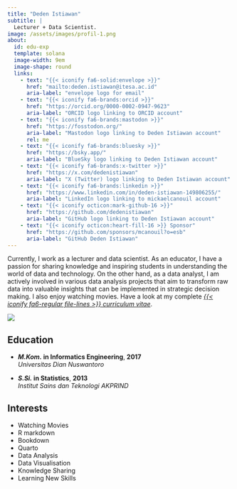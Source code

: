 ```yaml
---
title: "Deden Istiawan"
subtitle: |
  Lecturer + Data Scientist.
image: /assets/images/profil-1.png
about:
  id: edu-exp
  template: solana
  image-width: 9em
  image-shape: round
  links:
    - text: "{{< iconify fa6-solid:envelope >}}"
      href: "mailto:deden.istiawan@itesa.ac.id"
      aria-label: "envelope logo for email"
    - text: "{{< iconify fa6-brands:orcid >}}"
      href: "https://orcid.org/0000-0002-0947-9623"
      aria-label: "ORCID logo linking to ORCID account"
    - text: "{{< iconify fa6-brands:mastodon >}}"
      href: "https://fosstodon.org/"
      aria-label: "Mastodon logo linking to Deden Istiawan account"
      rel: me
    - text: "{{< iconify fa6-brands:bluesky >}}"
      href: "https://bsky.app/"
      aria-label: "BlueSky logo linking to Deden Istiawan account"
    - text: "{{< iconify fa6-brands:x-twitter >}}"
      href: "https://x.com/dedenistiawan"
      aria-label: "X (Twitter) logo linking to Deden Istiawan account"
    - text: "{{< iconify fa6-brands:linkedin >}}"
      href: "https://www.linkedin.com/in/deden-istiawan-149806255/"
      aria-label: "LinkedIn logo linking to mickaelcanouil account"
    - text: "{{< iconify octicon:mark-github-16 >}}"
      href: "https://github.com/dedenistiawan"
      aria-label: "GitHub logo linking to Deden Istiawan account"
    - text: "{{< iconify octicon:heart-fill-16 >}} Sponsor"
      href: "https://github.com/sponsors/mcanouil?o=esb"
      aria-label: "GitHub Deden Istiawan"
---
```


::: {#edu-exp}
:::

Currently, I work as a lecturer and data scientist. As an educator, I have a passion for sharing knowledge and inspiring students in understanding the world of data and technology. On the other hand, as a data analyst, I am actively involved in various data analysis projects that aim to transform raw data into valuable insights that can be implemented in strategic decision making. I also enjoy watching movies. Have a look at my complete [_{{< iconify fa6-regular file-lines >}} curriculum vitae_](https://m.canouil.dev/curriculum-vitae/).

![](https://raw.githubusercontent.com/Platane/snk/output/github-contribution-grid-snake.svg){fig-alt="Github Commit History"}

:::: {.grid}

::: {.g-col-12 .g-col-md-8 style="text-align: left;"}
## Education

- **_M.Kom._ in Informatics Engineering**, **2017**  
  *Universitas Dian Nuswantoro*

- **_S.Si._ in Statistics**, **2013**  
  *Institut Sains dan Teknologi AKPRIND*
:::

::: {.g-col-12 .g-col-md-4 style="text-align: left;"}
## Interests

- Watching Movies
- R markdown
- Bookdown
- Quarto
- Data Analysis
- Data Visualisation
- Knowledge Sharing
- Learning New Skills
:::

::::
